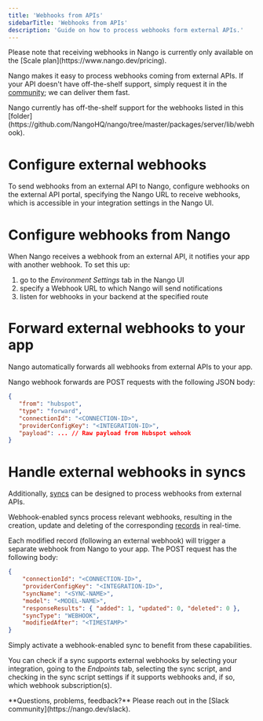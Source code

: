 ```yaml
---
title: 'Webhooks from APIs'
sidebarTitle: 'Webhooks from APIs'
description: 'Guide on how to process webhooks form external APIs.'
---
```


<Note>
Please note that receiving webhooks in Nango is currently only available on the [Scale plan](https://www.nango.dev/pricing).
</Note>

Nango makes it easy to process webhooks coming from external APIs. If your API doesn't have off-the-shelf support, simply request it in the [community](https://nango.dev/slack); we can deliver them fast.

<Tip>
Nango currently has off-the-shelf support for the webhooks listed in this [folder](https://github.com/NangoHQ/nango/tree/master/packages/server/lib/webhook).
</Tip>

# Configure external webhooks

To send webhooks from an external API to Nango, configure webhooks on the external API portal, specifying the Nango URL to receive webhooks, which is accessible in your integration settings in the Nango UI.

# Configure webhooks from Nango

When Nango receives a webhook from an external API, it notifies your app with another webhook. To set this up:
1. go to the _Environment Settings_ tab in the Nango UI
2. specify a Webhook URL to which Nango will send notifications
3. listen for webhooks in your backend at the specified route

# Forward external webhooks to your app

Nango automatically forwards all webhooks from external APIs to your app.

Nango webhook forwards are POST requests with the following JSON body:
```json
{
   "from": "hubspot",
   "type": "forward",
   "connectionId": "<CONNECTION-ID>",
   "providerConfigKey": "<INTEGRATION-ID>",
   "payload": ... // Raw payload from Hubspot wehook
}
```

# Handle external webhooks in syncs

Additionally, [syncs](/guides/syncs/overview) can be designed to process webhooks from external APIs.

Webhook-enabled syncs process relevant webhooks, resulting in the creation, update and deleting of the corresponding [records](/guides/syncs/overview) in real-time.

Each modified record (following an external webhook) will trigger a separate webhook from Nango to your app. The POST request has the following body:
```json
{
    "connectionId": "<CONNECTION-ID>",
    "providerConfigKey": "<INTEGRATION-ID>",
    "syncName": "<SYNC-NAME>",
    "model": "<MODEL-NAME>",
    "responseResults": { "added": 1, "updated": 0, "deleted": 0 },
    "syncType": "WEBHOOK",
    "modifiedAfter": "<TIMESTAMP>"
}
```

Simply activate a webhook-enabled sync to benefit from these capabilities.

You can check if a sync supports external webhooks by selecting your integration, going to the _Endpoints_ tab, selecting the sync script, and checking in the sync script settings if it supports webhooks and, if so, which webhook subscription(s).

<Tip>
**Questions, problems, feedback?** Please reach out in the [Slack community](https://nango.dev/slack).
</Tip>
